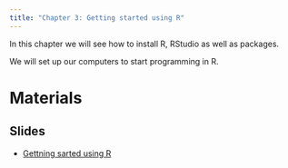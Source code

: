 ```yaml
---
title: "Chapter 3: Getting started using R"
---
```


In this chapter we will see how to install R, RStudio as well as packages. 

We will set up our computers to start programming in R. 



# Materials

## Slides

- [Gettning sarted using R](slides/getting_started_using_R.qmd)
